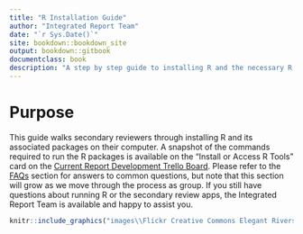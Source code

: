 ```yaml
--- 
title: "R Installation Guide"
author: "Integrated Report Team"
date: "`r Sys.Date()`"
site: bookdown::bookdown_site
output: bookdown::gitbook
documentclass: book
description: "A step by step guide to installing R and the necessary R packages needed to perform secondary reviews."
---
```


# Purpose

This guide walks secondary reviewers through installing R and its associated packages on their computer. A snapshot of the commands required to run the R packages is available on the "Install or Access R Tools" card on the 
[Current Report Development Trello Board](https://trello.com/b/E1xXb2uA/current-report-development){target="_blank"}. Please refer to the [FAQs](#faqs) 
section for answers to common questions, but note that this section will grow as we move through the process as group. If you still have questions about running R or the secondary review apps, 
the Integrated Report Team is available and happy to assist you.

```r
knitr::include_graphics("images\\Flickr Creative Commons Elegant Rivers Jeremy Piehler.JPG")
```